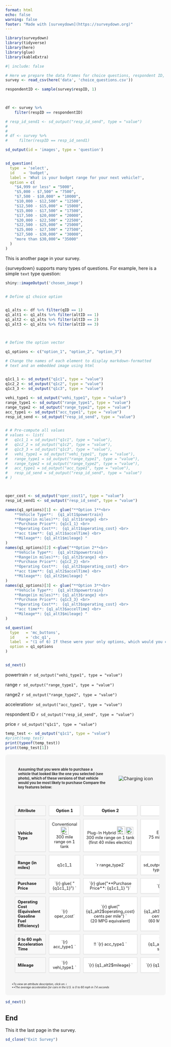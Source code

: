 ```yaml
---
format: html
echo: false
warning: false
footer: "Made with [surveydown](https://surveydown.org)"
---
```


```r
library(surveydown)
library(tidyverse)
library(here)
library(glue)
library(kableExtra)
```




::: {#page2 .sd-page}


```r
#| include: false

# Here we prepare the data frames for choice questions, respondent ID, etc.
survey <- read_csv(here('data', 'choice_questions.csv'))

respondentID <- sample(survey$respID, 1)


 
df <- survey %>%
    filter(respID == respondentID)

# resp_id_send1 <- sd_output("resp_id_send", type = "value")
# 
#  
# df <- survey %>%
#     filter(respID == resp_id_send1)

```


```r
sd_output(id = 'images', type = 'question')


sd_question(
  type  = 'select',
  id    = 'budget',
  label = 'What is your budget range for your next vehicle?',
  option = c(
    "$4,999 or less" = "5000",
    "$5,000 - $7,500" = "7500",
    "$7,500 - $10,000" = "10000",
    "$10,000 - $12,500" = "12500",
    "$12,500 - $15,000" = "15000",
    "$15,000 - $17,500" = "17500",
    "$17,500 - $20,000" = "20000",
    "$20,000 - $22,500" = "22500",
    "$22,500 - $25,000" = "25000",
    "$25,000 - $27,500" = "27500",
    "$27,500 - $30,000" = "30000",
    "more than $30,000"= "35000"
  )
)
```


This is another page in your survey.

{surveydown} supports many types of questions. For example, here is a simple `text` type question:



```r

shiny::imageOutput('chosen_image')


# Define q1 choice option


q1_alts <- df %>% filter(qID == 1)
q1_alt1 <- q1_alts %>% filter(altID == 1)
q1_alt2 <- q1_alts %>% filter(altID == 2)
q1_alt3 <- q1_alts %>% filter(altID == 3)



# Define the option vector

q1_options <- c("option_1", "option_2", "option_3")

# Change the names of each element to display markdown-formatted
# text and an embedded image using html


q1c1_1 <- sd_output("q1c1", type = "value")
q1c2_2 <- sd_output("q1c2", type = "value")
q1c3_3 <- sd_output("q1c3", type = "value")

vehi_type1 <- sd_output("vehi_type1", type = "value")
range_type1 <- sd_output("range_type1", type = "value")
range_type2 <- sd_output("range_type2", type = "value")
acc_type1 <- sd_output("acc_type1", type = "value")
resp_id_send <- sd_output("resp_id_send", type = "value")


# # Pre-compute all values
# values <- list(
#   q1c1_1 = sd_output("q1c1", type = "value"),
#   q1c2_2 = sd_output("q1c2", type = "value"),
#   q1c3_3 = sd_output("q1c3", type = "value"),
#   vehi_type1 = sd_output("vehi_type1", type = "value"),
#   range_type1 = sd_output("range_type1", type = "value"),
#   range_type2 = sd_output("range_type2", type = "value"),
#   acc_type1 = sd_output("acc_type1", type = "value"),
#   resp_id_send = sd_output("resp_id_send", type = "value")
# )



oper_cost <- sd_output("oper_cost1", type = "value")
resp_id_send1 <- sd_output("resp_id_send", type = "value")

names(q1_options)[1] <- glue("**Option 1**<br>
    **Vehicle Type**:  {q1_alt1$powertrain}   
    **Range(in miles)**: {q1_alt1$range} <br>
    **Purchase Price**: {q1c1_1} <br>
    **Operating Cost**:  {q1_alt1$operating_cost} <br> 
    **acc time**: {q1_alt1$accelTime} <br>
    **Mileage**: {q1_alt1$mileage} "
)
names(q1_options)[2] <-glue("**Option 2**<br>
    **Vehicle Type**:  {q1_alt2$powertrain}   
    **Range(in miles)**: {q1_alt2$range} <br>
    **Purchase Price**: {q1c2_2} <br>
    **Operating Cost**:  {q1_alt2$operating_cost} <br> 
    **acc time**: {q1_alt2$accelTime} <br>
    **Mileage**: {q1_alt2$mileage} "
)
names(q1_options)[3] <- glue("**Option 3**<br>
    **Vehicle Type**:  {q1_alt3$powertrain}   
    **Range(in miles)**: {q1_alt3$range} <br>
    **Purchase Price**: {q1c3_3} <br>
    **Operating Cost**:  {q1_alt3$operating_cost} <br> 
    **acc time**: {q1_alt3$accelTime} <br>
    **Mileage**: {q1_alt3$mileage} "
)

sd_question(
  type   = 'mc_buttons',
  id     = 'cbc_q1',
  label  = "(1 of 6) If these were your only options, which would you choose?",
  option = q1_options
)


sd_next()

```

powertrain `r sd_output("vehi_type1", type = "value")`

range `r sd_output("range_type1", type = "value")`

range2 `r sd_output("range_type2", type = "value")`

acceleration`r sd_output("acc_type1", type = "value")`

respondent ID `r sd_output("resp_id_send", type = "value")`

price `r sd_output("q1c1", type = "value")`

```r
temp_test <- sd_output("q1c1", type = "value")
#print(temp_test)
print(typeof(temp_test))
print(temp_test[1])

```

:::


::: {#page3 .sd-page}

```{=html}
<style>
.car-comparison {
  background-color: #f5f5f5;
  padding: 20px;
  border-radius: 8px;
}
.header-section {
  display: flex;
  align-items: center;
  gap: 20px;
  margin-bottom: 20px;
}
.header-question {
  flex: 1;
  font-size: 0.8em;
  font-weight: bold;
  color: #333;
  padding: 20px;
}
.header-image {
  flex: 1;
  max-width: 400px;
  height: auto;
  border-radius: 8px;
}
.car-table {
  border-collapse: separate;
  border-spacing: 10px;
  width: 100%;
  margin: 0;
}
.car-table th, 
.car-table td {
  background-color: white;
  border: 1px solid #ddd;
  padding: 8px;
  text-align: center;
  box-shadow: 0 1px 2px rgba(0,0,0,0.05);
  font-size: 0.8em;
}
.car-table th:first-child,
.car-table td:first-child {
  text-align: left;
  background-color: #f8f8f8;
  font-weight: bold;
}
.footnote {
  font-size: 0.6em;
  font-style: italic;
  margin-top: 20px;
}
.icon {
  width: 24px;
  height: 24px;
  vertical-align: middle;
  margin-right: 8px;
}
@media (max-width: 768px) {
  .header-section {
    flex-direction: column;
  }
  .header-image {
    max-width: 100%;
  }
}
</style>

<div class="car-comparison">
  <div class="header-section">
    <div class="header-question">
      Assuming that you were able to purchase a vehicle that looked like the one you selected (see photo), which of these versions of that vehicle would you be most likely to purchase Compare the key features below:
    </div>
    <img src="suv_small_8.JPG"  alt="Charging icon"><br>
  </div>
  
  <table class="car-table">
    <tr>
      <th>Attribute</th>
      <th>Option 1</th>
      <th>Option 2</th>
      <th>Option 3</th>
    </tr>
    <tr>
      <td>Vehicle Type</td>
      <td>
        Conventional <img src="pump.webp" width="25" alt="Gas pump icon"><br>
        300 mile range on 1 tank
      </td>
      <td>
        Plug-In Hybrid <img src="pump.webp" width="25" alt="Gas pump icon"> <img src="charging.JPG" width="23" alt="Charging icon"><br>
        300 mile range on 1 tank<br>
        (first 40 miles electric)
      </td>
      <td>
        Electric <img src="charging.JPG" width="25" height="23" alt="Charging icon"><br>
        75 mile range on full charge
      </td>
    </tr>
    <tr>
      <td>Range (in miles)</td>
      <td> q1c1_1 </td>
      <td> <div class="cell-output">`r range_type2`</div></td>  </td>
      <td> `r sd_output("range_type2", type = "value")`</td>
    </tr>
    <tr>
      <td>Purchase Price</td>
      <td> `{r} glue( "{q1c1_1}") ` </td>
      <td>`{r} glue("**Purchase Price**: {q1c1_1} ")` </td>
      <td>`{r} q1c3_3` </td>
    </tr>
    <tr>
      <td>Operating Cost (Equivalent Gasoline Fuel Efficiency)</td>
      <td>`{r} oper_cost`</td>
      <td>`{r} glue("{q1_alt2$operating_cost} cents per mile") ` <br>(20 MPG equivalent)</td>
      <td>`{r} glue("{q1_alt3$operating_cost} cents per mile") ` <br>(60 MPG equivalent)</td>
    </tr>
    <tr>
      <td>0 to 60 mph Acceleration Time</td>
      <td>`{r} acc_type1 `</td>
      <td>!! `{r} acc_type1 ` </td>
      <td>`{r} glue("{q1_alt3$accelTime} seconds") `</td>
    </tr>
    <tr>
      <td>Mileage</td>
      <td> `{r} vehi_type1 ` </td>
      <td> `{r} {q1_alt2$mileage} ` </td>
      <td> `{r} {q1_alt3$mileage} ` </td>
    </tr>
  </table>
  
  <div class="footnote">
    *To view an attribute description, click on: ℹ️<br>
    **The average acceleration for cars in the U.S. is 0 to 60 mph in 7.4 seconds
  </div>
</div>
```



```r
sd_next()
```

:::


::: {#end .sd-page}

## End

This it the last page in the survey.

```r
sd_close("Exit Survey")
```

:::
